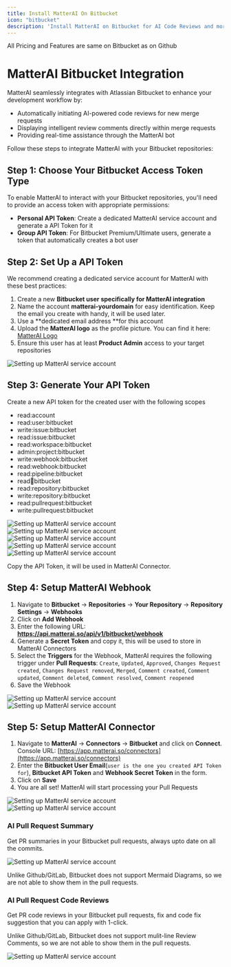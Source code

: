 ```yaml
---
title: Install MatterAI On Bitbucket
icon: "bitbucket"
description: 'Install MatterAI on Bitbucket for AI Code Reviews and more'
---
```


<Note>All Pricing and Features are same on Bitbucket as on Github</Note>

# MatterAI Bitbucket Integration

MatterAI seamlessly integrates with Atlassian Bitbucket to enhance your development workflow by:

- Automatically initiating AI-powered code reviews for new merge requests
- Displaying intelligent review comments directly within merge requests
- Providing real-time assistance through the MatterAI bot

Follow these steps to integrate MatterAI with your Bitbucket repositories:

## Step 1: Choose Your Bitbucket Access Token Type

To enable MatterAI to interact with your Bitbucket repositories, you'll need to provide an access token with appropriate permissions:

- **Personal API Token**: Create a dedicated MatterAI service account and generate a API Token for it
- **Group API Token**: For Bitbucket Premium/Ultimate users, generate a token that automatically creates a bot user

## Step 2: Set Up a API Token

We recommend creating a dedicated service account for MatterAI with these best practices:

1. Create a new **Bitbucket user specifically for MatterAI integration**
2. Name the account **matterai-yourdomain** for easy identification. Keep the email you create with handy, it will be used later.
3. Use a **dedicated email address **for this account
4. Upload the **MatterAI logo** as the profile picture. You can find it here: [MatterAI Logo](https://raw.githubusercontent.com/GravityCloudAI/public-assets/refs/heads/main/logos/matter-logo.png)
5. Ensure this user has at least **Product Admin** access to your target repositories

<Frame>
  <img src="/images/connectors/bitbucket/bitbucket-user.png" alt="Setting up MatterAI service account" />
</Frame>
  
## Step 3: Generate Your API Token

Create a new API token for the created user with the following scopes

- read:account
- read:user:bitbucket
- write:issue:bitbucket
- read:issue:bitbucket
- read:workspace:bitbucket
- admin:project:bitbucket
- write:webhook:bitbucket
- read:webhook:bitbucket
- read:pipeline:bitbucket
- read:runner:bitbucket
- read:repository:bitbucket
- write:repository:bitbucket
- read:pullrequest:bitbucket
- write:pullrequest:bitbucket

<Frame>
  <img src="/images/connectors/bitbucket/bitbucket-api-token-scope-1.png" alt="Setting up MatterAI service account" />
</Frame>

<Frame>
  <img src="/images/connectors/bitbucket/bitbucket-api-token-scope-2.png" alt="Setting up MatterAI service account" />
</Frame>

<Frame>
    <img src="/images/connectors/bitbucket/bitbucket-api-token-scope-3.png" alt="Setting up MatterAI service account" />
</Frame>

<Frame>
    <img src="/images/connectors/bitbucket/bitbucket-api-token-scope-4.png" alt="Setting up MatterAI service account" />
</Frame>

<Frame>
    <img src="/images/connectors/bitbucket/bitbucket-api-token-scope-5.png" alt="Setting up MatterAI service account" />
</Frame>

Copy the API Token, it will be used in MatterAI Connector.

## Step 4: Setup MatterAI Webhook

1. Navigate to **Bitbucket** -> **Repositories** -> **Your Repository** -> **Repository Settings** -> **Webhooks**
2. Click on **Add Webhook**
3. Enter the following URL: **https://api.matterai.so/api/v1/bitbucket/webhook**
4. Generate a **Secret Token** and copy it, this will be used to store in MatterAI Connectors
5. Select the **Triggers** for the Webhook, MatterAI requires the following trigger under **Pull Requests**: `Create`, `Updated`, `Approved`, `Changes Request created`, `Changes Request removed`, `Merged`, `Comment created`, `Comment updated`, `Comment deleted`, `Comment resolved`, `Comment reopened`
6. Save the Webhook

<Frame>
  <img src="/images/connectors/bitbucket/bitbucket-matterai-webhook-1.png" alt="Setting up MatterAI service account" />
</Frame>

<Frame>
  <img src="/images/connectors/bitbucket/bitbucket-matterai-webhook-2.png" alt="Setting up MatterAI service account" />
</Frame>

## Step 5: Setup MatterAI Connector

1. Navigate to **MatterAI** -> **Connectors** -> **Bitbucket** and click on **Connect**. Console URL: [https://app.matterai.so/connectors](https://app.matterai.so/connectors)
2. Enter the **Bitbucket User Email**(`user is the one you created API Token for`), **Bitbucket API Token** and **Webhook Secret Token** in the form.
3. Click on **Save**
4. You are all set! MatterAI will start processing your Pull Requests

<Frame>
  <img src="/images/connectors/bitbucket/matter-ai-connectors.png" alt="Setting up MatterAI service account" />
</Frame>

<Frame>
  <img src="/images/connectors/bitbucket/matter-ai-bitbucket.png" alt="Setting up MatterAI service account" />
</Frame>

### AI Pull Request Summary
Get PR summaries in your Bitbucket pull requests, always upto date on all the commits.

<Frame>
  <img src="/images/connectors/bitbucket/matterai-bitbucket-summary.png" alt="Setting up MatterAI service account" />
</Frame>

<Warning>Unlike Github/GitLab, Bitbucket does not support Mermaid Diagrams, so we are not able to show them in the pull requests.</Warning>

### AI Pull Request Code Reviews
Get PR code reviews in your Bitbucket pull requests, fix and code fix suggestion that you can apply with 1-click.

<Warning>Unlike Github/GitLab, Bitbucket does not support mulit-line Review Comments, so we are not able to show them in the pull requests.</Warning>

<Frame>
  <img src="/images/connectors/bitbucket/matterai-bitbucket-review.png" alt="Setting up MatterAI service account" />
</Frame>

